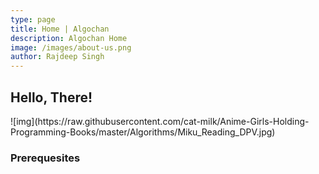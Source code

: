 ```yaml
---
type: page
title: Home | Algochan
description: Algochan Home
image: /images/about-us.png
author: Rajdeep Singh
---
```


## Hello, There!

<div class="opacity-90">
![img](https://raw.githubusercontent.com/cat-milk/Anime-Girls-Holding-Programming-Books/master/Algorithms/Miku_Reading_DPV.jpg)
</div>

### Prerequesites

